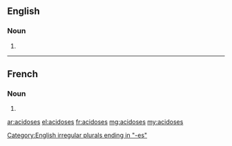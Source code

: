 ==English==

===Noun===
{{head|en|plural}}

# {{plural of|acidosis|lang=en}}

[[Category:English irregular plurals ending in "-es"]]

----

==French==

===Noun===
{{head|fr|plural}}

# {{plural of|acidose|lang=fr}}

[[ar:acidoses]]
[[el:acidoses]]
[[fr:acidoses]]
[[mg:acidoses]]
[[my:acidoses]]